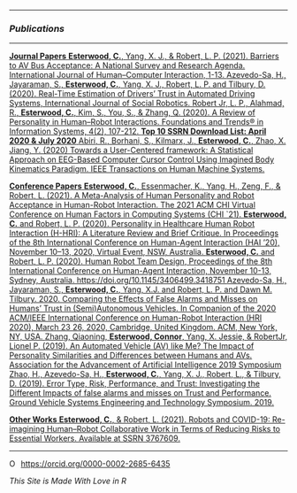 <link rel="stylesheet" href="styles.css" type="text/css">

<link rel="stylesheet" href="https://cdnjs.cloudflare.com/ajax/libs/font-awesome/4.7.0/css/font-awesome.min.css">

---


### *Publications*


---

<div class="list-group">
  <a href="#" class="list-group-item active">
    **Journal Papers**
  </a>
  <a href="https://www.tandfonline.com/doi/abs/10.1080/10447318.2021.1886485" class="list-group-item">
**Esterwood, C.**, Yang, X. J., & Robert, L. P. (2021). Barriers to AV Bus Acceptance: A National Survey and Research Agenda. International Journal of Human–Computer Interaction, 1-13.
      </a>
  <a href="https://deepblue.lib.umich.edu/handle/2027.42/162572" class="list-group-item">
Azevedo-Sa, H., Jayaraman, S., **Esterwood, C.**, Yang, X. J., Robert, L. P. and Tilbury, D. (2020). Real-Time Estimation of Drivers’ Trust in Automated Driving Systems, International Journal of Social Robotics.
  </a>
  <a href="https://deepblue.lib.umich.edu/handle/2027.42/153526" 
  class="list-group-item">
Robert Jr, L. P., Alahmad, R., **Esterwood, C.**, Kim, S., You, S., & Zhang, Q. (2020). A Review of Personality in Human–Robot Interactions. Foundations and Trends® in Information Systems, 4(2), 107-212. **Top 10 SSRN Download List: April 2020 & July 2020**
  </a>
  <a href="https://ieeexplore.ieee.org/abstract/document/9093862" class="list-group-item">
Abiri, R., Borhani, S., Kilmarx, J., **Esterwood, C.**, Zhao, X. Jiang, Y.
(2020) Towards a User-Centered framework: A Statistical Approach on EEG-Based Computer Cursor Control Using Imagined Body Kinematics Paradigm. IEEE Transactions on Human Machine Systems.
</a>
  
<a href="#" class="list-group-item active">
    **Conference Papers**
</a>
  <a href="https://dl.acm.org/doi/abs/10.1145/3406499.3415075" class="list-group-item">
**Esterwood, C.**, Essenmacher, K., Yang, H., Zeng, F., & Robert, L. (2021). A Meta-Analysis of Human Personality and Robot Acceptance in Human-Robot Interaction. The 2021 ACM CHI Virtual Conference on Human Factors in Computing Systems (CHI `21).
</a>
  <a href="https://dl.acm.org/doi/abs/10.1145/3406499.3415075" class="list-group-item">
**Esterwood, C.** and Robert, L. P. (2020). Personality in Healthcare Human Robot Interaction (H-HRI): A Literature Review and Brief Critique. In Proceedings of the 8th International Conference on Human-Agent Interaction (HAI ’20), November 10–13, 2020, Virtual Event, NSW, Australia.
</a>
  <a href="https://deepblue.lib.umich.edu/handle/2027.42/156399" class="list-group-item">
**Esterwood, C.** and Robert, L. P. (2020). Human Robot Team Design, Proceedings of the 8th International Conference on Human-Agent Interaction, November 10-13, Sydney, Australia. https://doi.org/10.1145/3406499.3418751
</a>
  <a href="https://deepblue.lib.umich.edu/handle/2027.42/153524" class="list-group-item">
Azevedo-Sa, H., Jayaraman, S., **Esterwood, C.**, Yang, X.J. and Robert, L. P. and Dawn M. Tilbury. 2020. Comparing the Effects of False Alarms and Misses on Humans’ Trust in (Semi)Autonomous Vehicles. In Companion of the 2020 ACM/IEEE International Conference on Human-Robot Interaction (HRI 2020), March 23 26, 2020, Cambridge, United Kingdom. ACM, New York, NY, USA.
  </a>
  <a href="https://www.researchgate.net/publication/335518077_An_Automated_Vehicle_AV_like_Me_The_Impact_of_Personality_Similarities_and_Differences_between_Humans_and_AVs" class="list-group-item">
Zhang, Qiaoning, **Esterwood, Connor**, Yang, X. Jessie, & RobertJr, Lionel P. (2019). An Automated Vehicle (AV) like Me? The Impact of Personality Similarities and Differences between Humans and AVs. Association for the Advancement of Artificial Intelligence 2019 Symposium
</a>
  <a href="https://deepblue.lib.umich.edu/bitstream/handle/2027.42/149648/GVSETS%202019_FinalPaper.pdf?sequence=1&isAllowed=y" class="list-group-item">
Zhao, H., Azevedo-Sa, H., **Esterwood, C.**, Yang, X. J., Robert, L., & Tilbury, D. (2019). Error Type, Risk, Performance, and Trust: Investigating the Different Impacts of false alarms and misses on Trust and Performance. Ground Vehicle Systems Engineering and Technology Symposium. 2019.
</a>

<a href="#" class="list-group-item active">
    **Other Works**
</a>
  <a href="https://papers.ssrn.com/sol3/papers.cfm?abstract_id=3767609" class="list-group-item">
**Esterwood, C.**, & Robert, L. (2021). Robots and COVID-19: Re-imagining Human–Robot Collaborative Work in Terms of Reducing Risks to Essential Workers. Available at SSRN 3767609.
</a>

</div>


---

<div itemscope itemtype="https://schema.org/Person"><a itemprop="sameAs" content="https://orcid.org/0000-0002-2685-6435" href="https://orcid.org/0000-0002-2685-6435" target="orcid.widget" rel="me noopener noreferrer" style="vertical-align:top;"><img src="https://orcid.org/sites/default/files/images/orcid_16x16.png" style="width:1em;margin-right:.5em;" alt="ORCID iD icon">https://orcid.org/0000-0002-2685-6435</a></div>

*This Site is Made With Love in R*
